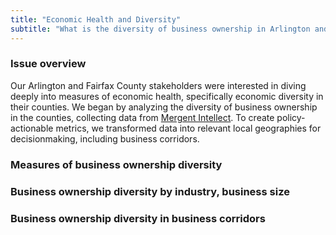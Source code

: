 ```yaml
---
title: "Economic Health and Diversity"
subtitle: "What is the diversity of business ownership in Arlington and Fairfax Counties?"
---
```


### Issue overview

Our Arlington and Fairfax County stakeholders were interested in diving deeply into measures of economic health, specifically economic diversity in their counties. We began by analyzing the diversity of business ownership in the counties, collecting data from [Mergent Intellect](https://www.mergentintellect.com/index.php/search/index). To create policy-actionable metrics, we transformed data into relevant local geographies for decisionmaking, including business corridors. 

### Measures of business ownership diversity

### Business ownership diversity by industry, business size

### Business ownership diversity in business corridors
